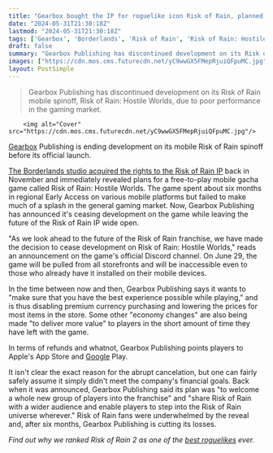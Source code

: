 ```yaml
---
title: "Gearbox bought the IP for roguelike icon Risk of Rain, planned a free-to-play mobile spinoff with a new dev, and has now canceled it before it's even out"
date: "2024-05-31T21:30:18Z"
lastmod: "2024-05-31T21:30:18Z"
tags: ['Gearbox', 'Borderlands', 'Risk of Rain', 'Risk of Rain: Hostile Worlds', 'Roguelike']
draft: false
summary: "Gearbox Publishing has discontinued development on its Risk of Rain mobile spinoff, Risk of Rain: Hostile Worlds, due to poor performance in the gaming market."
images: ["https://cdn.mos.cms.futurecdn.net/yC9wwGX5FMepRjuiQFpuMC.jpg"]
layout: PostSimple
---
```

> Gearbox Publishing has discontinued development on its Risk of Rain mobile spinoff, Risk of Rain: Hostile Worlds, due to poor performance in the gaming market.


        <img alt="Cover" src="https://cdn.mos.cms.futurecdn.net/yC9wwGX5FMepRjuiQFpuMC.jpg"/>
        
[Gearbox](https://www.gamesradar.com/tag/gearbox/) Publishing is ending development on its mobile Risk of Rain spinoff before its official launch.

[The Borderlands studio acquired the rights to the Risk of Rain IP](https://www.gamesradar.com/borderlands-publisher-buys-the-rights-to-beloved-indie-roguelike-risk-of-rain-immediately-makes-a-free-to-play-mobile-gacha-game/) back in November and immediately revealed plans for a free-to-play mobile gacha game called Risk of Rain: Hostile Worlds. The game spent about six months in regional Early Access on various mobile platforms but failed to make much of a splash in the general gaming market. Now, Gearbox Publishing has announced it's ceasing development on the game while leaving the future of the Risk of Rain IP wide open.

"As we look ahead to the future of the Risk of Rain franchise, we have made the decision to cease development on Risk of Rain: Hostile Worlds," reads an announcement on the game's official Discord channel. On June 29, the game will be pulled from all storefronts and will be inaccessible even to those who already have it installed on their mobile devices.

In the time between now and then, Gearbox Publishing says it wants to "make sure that you have the best experience possible while playing," and is thus disabling premium currency purchasing and lowering the prices for most items in the store. Some other "economy changes" are also being made "to deliver more value" to players in the short amount of time they have left with the game.

In terms of refunds and whatnot, Gearbox Publishing points players to Apple's App Store and [Google](https://www.gamesradar.com/tag/google/) Play.

It isn't clear the exact reason for the abrupt cancelation, but one can fairly safely assume it simply didn't meet the company's financial goals. Back when it was announced, Gearbox Publishing said its plan was "to welcome a whole new group of players into the franchise" and "share Risk of Rain with a wider audience and enable players to step into the Risk of Rain universe wherever." Risk of Rain fans were underwhelmed by the reveal and, after six months, Gearbox Publishing is cutting its losses.

*Find out why we ranked Risk of Rain 2 as one of the *[<em>best roguelikes</em>](https://www.gamesradar.com/best-roguelikes-roguelites/)* ever.*
        